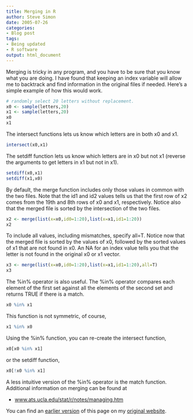 ```yaml
---
title: Merging in R
author: Steve Simon
date: 2005-07-26
categories:
- Blog post
tags:
- Being updated
- R software
output: html_document
---
```

Merging is tricky in any program, and you have to be sure that you know
what you are doing. I have found that keeping an index variable will
allow me to backtrack and find information in the original files if
needed. Here's a simple example of how this would work.


```r
# randomly select 20 letters without replacement.
x0 <- sample(letters,20)
x1 <- sample(letters,20)
x0
x1
```

The intersect functions lets us know which letters are in both x0 and x1.

```r
intersect(x0,x1)
```

The setdiff function lets us know which letters are in x0 but not x1 (reverse the arguments to get letters in x1 but not in x1).

```r
setdiff(x0,x1)
setdiff(x1,x0)
```

By default, the merge function includes only those values in common with the two files. Note that the id1 and id2 values tells us that the first row of x2 comes from the 19th and 8th rows of x0 and x1, respectively. Notice also that the merged file is sorted by the intersection of the two files.

```r
x2 <- merge(list(x=x0,id0=1:20),list(x=x1,id1=1:20))
x2
```

To include all values, including mismatches, specify all=T. Notice now that the merged file is sorted by the values of x0, followed by the sorted values of x1 that are not found in x0. An NA for an index value tells you that the letter is not found in the original x0 or x1 vector.

```r
x3 <- merge(list(x=x0,id0=1:20),list(x=x1,id1=1:20),all=T)
x3
```

The %in% operator is also useful. The %in% operator compares each element of the first set against all the elements of the second set and returns TRUE if there is a match.

```r
x0 %in% x1
```

This function is not symmetric, of course,

```r
x1 %in% x0
```

Using the %in% function, you can re-create the intersect function,

```r
x0[x0 %in% x1]
```

or the setdiff function,
```r
x0[!x0 %in% x1]
```

A less intuitive version of the %in% operator is the match function. Additional information on merging can be found at

- [www.ats.ucla.edu/stat/r/notes/managing.htm](http://www.ats.ucla.edu/stat/r/notes/managing.htm)

You can find an [earlier version][sim1] of this page on my [original website][sim2].


[sim1]: http://www.pmean.com/05/MergingInR.html
[sim2]: http://www.pmean.com/original_site.html
